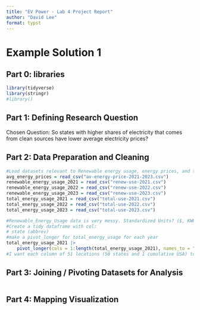 ```yaml
---
title: "EV Power - Lab 4 Project Report"
author: "David Lee"
format: typst
---
```


# Example Solution 1

## **Part 0: libraries**

```r
library(tidyverse)
library(stringr)
#library()
```

## **Part 1:** **Defining Research Question**

Chosen Question:
So states with higher shares of electricity that comes from clean sources have lower average electricity prices?

## **Part 2: Data Preparation and Cleaning**

```r
#Load datasets relevant to Renewable energy usage, energy prices, and total energy usage
avg_energy_prices = read_csv("av-energy-price-2021-2023.csv")
renewable_energy_usage_2021 = read_csv("renew-use-2021.csv")
renewable_energy_usage_2022 = read_csv("renew-use-2022.csv")
renewable_energy_usage_2023 = read_csv("renew-use-2023.csv")
total_energy_usage_2021 = read_csv("total-use-2021.csv")
total_energy_usage_2022 = read_csv("total-use-2022.csv")
total_energy_usage_2023 = read_csv("total-use-2023.csv")

#Renewable_Energy_Usage data is very messy. Standardized Units? ($, KWH, etc)
#Create a tidy dataframe with col:
# state (abbrev)
#make a pivot_longer for total_energy_usage for each year
total_energy_usage_2021 |>
    pivot_longer(cols = 1:length(total_energy_usage_2021), names_to = "")
#I want each column of 51 locations (50 states and 1 cumulative USA) to be a separate data entry for each usage. 


```

## **Part 3: Joining / Pivoting Datasets for Analysis**

```r

```

## **Part 4: Mapping Visualization**

```r

```